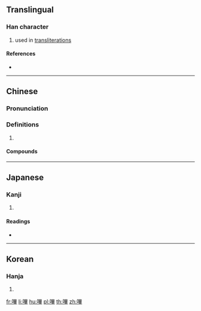 {{character info/new}}
{{also|哔}}
==Translingual==

===Han character===
{{Han char|rn=30|rad=口|as=11|sn=14|four=66054|canj=RWTJ|ids=⿰口畢}}

# used in [[transliteration]]s

====References====
* {{Han ref|kx=0204.120|dkj=04139|dj=0426.320|hdz=10667.070|uh=55F6|ud=22006|bh=B9CD|bd=47565}}

----

==Chinese==
{{zh-forms|s=哔}}

===Pronunciation===
{{zh-pron
|m=bì
|c=bat1
|cat=
}}

===Definitions===
{{zh-hanzi}}

# {{rfdef|zh}}

====Compounds====
{{zh-der|嗶嗶剝剝|嗶嘰|嗶剝|咖嗶丁}}

----

==Japanese==

===Kanji===
{{ja-kanji|grade=|rs=口11}}

# {{defn|lang=ja|sort=口11}}

====Readings====
* {{ja-readings|on=[[ひつ]] (hitsu), [[ひち]] (hichi)|kun=}}

----

==Korean==

===Hanja===
{{ko-hanja|hangeul=필|rv=pil|mr=p'il}}

# {{defn|lang=ko|sort=口11}}

[[fr:嗶]]
[[li:嗶]]
[[hu:嗶]]
[[pl:嗶]]
[[th:嗶]]
[[zh:嗶]]